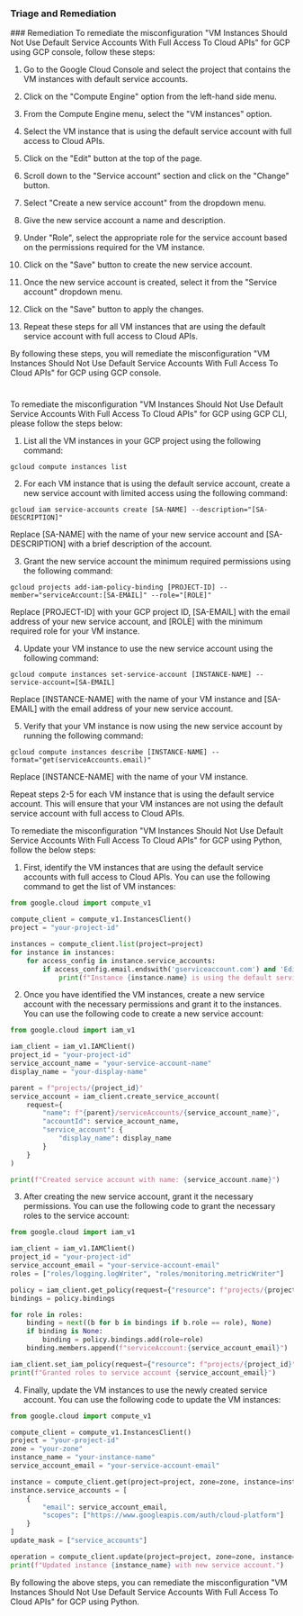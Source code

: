 
### Triage and Remediation
<Tabs>
<Tab title='Remediation'>
### Remediation

<AccordionGroup>
<Accordion title='Using Console' defaultOpen='true'>
To remediate the misconfiguration "VM Instances Should Not Use Default Service Accounts With Full Access To Cloud APIs" for GCP using GCP console, follow these steps:

1. Go to the Google Cloud Console and select the project that contains the VM instances with default service accounts.

2. Click on the "Compute Engine" option from the left-hand side menu.

3. From the Compute Engine menu, select the "VM instances" option.

4. Select the VM instance that is using the default service account with full access to Cloud APIs.

5. Click on the "Edit" button at the top of the page.

6. Scroll down to the "Service account" section and click on the "Change" button.

7. Select "Create a new service account" from the dropdown menu.

8. Give the new service account a name and description.

9. Under "Role", select the appropriate role for the service account based on the permissions required for the VM instance.

10. Click on the "Save" button to create the new service account.

11. Once the new service account is created, select it from the "Service account" dropdown menu.

12. Click on the "Save" button to apply the changes.

13. Repeat these steps for all VM instances that are using the default service account with full access to Cloud APIs.

By following these steps, you will remediate the misconfiguration "VM Instances Should Not Use Default Service Accounts With Full Access To Cloud APIs" for GCP using GCP console.

#
</Accordion>

<Accordion title='Using CLI'>
To remediate the misconfiguration "VM Instances Should Not Use Default Service Accounts With Full Access To Cloud APIs" for GCP using GCP CLI, please follow the steps below:

1. List all the VM instances in your GCP project using the following command:
```
gcloud compute instances list
```

2. For each VM instance that is using the default service account, create a new service account with limited access using the following command:
```
gcloud iam service-accounts create [SA-NAME] --description="[SA-DESCRIPTION]"
```
Replace [SA-NAME] with the name of your new service account and [SA-DESCRIPTION] with a brief description of the account.

3. Grant the new service account the minimum required permissions using the following command:
```
gcloud projects add-iam-policy-binding [PROJECT-ID] --member="serviceAccount:[SA-EMAIL]" --role="[ROLE]"
```
Replace [PROJECT-ID] with your GCP project ID, [SA-EMAIL] with the email address of your new service account, and [ROLE] with the minimum required role for your VM instance.

4. Update your VM instance to use the new service account using the following command:
```
gcloud compute instances set-service-account [INSTANCE-NAME] --service-account=[SA-EMAIL]
```
Replace [INSTANCE-NAME] with the name of your VM instance and [SA-EMAIL] with the email address of your new service account.

5. Verify that your VM instance is now using the new service account by running the following command:
```
gcloud compute instances describe [INSTANCE-NAME] --format="get(serviceAccounts.email)"
```
Replace [INSTANCE-NAME] with the name of your VM instance.

Repeat steps 2-5 for each VM instance that is using the default service account. This will ensure that your VM instances are not using the default service account with full access to Cloud APIs.
</Accordion>

<Accordion title='Using Python'>
To remediate the misconfiguration "VM Instances Should Not Use Default Service Accounts With Full Access To Cloud APIs" for GCP using Python, follow the below steps:

1. First, identify the VM instances that are using the default service accounts with full access to Cloud APIs. You can use the following command to get the list of VM instances:

```python
from google.cloud import compute_v1

compute_client = compute_v1.InstancesClient()
project = "your-project-id"

instances = compute_client.list(project=project)
for instance in instances:
    for access_config in instance.service_accounts:
        if access_config.email.endswith('gserviceaccount.com') and 'Editor' in access_config.scopes:
            print(f"Instance {instance.name} is using the default service account with full access to Cloud APIs.")
```

2. Once you have identified the VM instances, create a new service account with the necessary permissions and grant it to the instances. You can use the following code to create a new service account:

```python
from google.cloud import iam_v1

iam_client = iam_v1.IAMClient()
project_id = "your-project-id"
service_account_name = "your-service-account-name"
display_name = "your-display-name"

parent = f"projects/{project_id}"
service_account = iam_client.create_service_account(
    request={
        "name": f"{parent}/serviceAccounts/{service_account_name}",
        "accountId": service_account_name,
        "service_account": {
            "display_name": display_name
        }
    }
)

print(f"Created service account with name: {service_account.name}")
```

3. After creating the new service account, grant it the necessary permissions. You can use the following code to grant the necessary roles to the service account:

```python
from google.cloud import iam_v1

iam_client = iam_v1.IAMClient()
project_id = "your-project-id"
service_account_email = "your-service-account-email"
roles = ["roles/logging.logWriter", "roles/monitoring.metricWriter"]

policy = iam_client.get_policy(request={"resource": f"projects/{project_id}"})
bindings = policy.bindings

for role in roles:
    binding = next((b for b in bindings if b.role == role), None)
    if binding is None:
        binding = policy.bindings.add(role=role)
    binding.members.append(f"serviceAccount:{service_account_email}")

iam_client.set_iam_policy(request={"resource": f"projects/{project_id}", "policy": policy})
print(f"Granted roles to service account {service_account_email}")
```

4. Finally, update the VM instances to use the newly created service account. You can use the following code to update the VM instances:

```python
from google.cloud import compute_v1

compute_client = compute_v1.InstancesClient()
project = "your-project-id"
zone = "your-zone"
instance_name = "your-instance-name"
service_account_email = "your-service-account-email"

instance = compute_client.get(project=project, zone=zone, instance=instance_name)
instance.service_accounts = [
    {
        "email": service_account_email,
        "scopes": ["https://www.googleapis.com/auth/cloud-platform"]
    }
]
update_mask = ["service_accounts"]

operation = compute_client.update(project=project, zone=zone, instance=instance_name, instance_resource=instance, update_mask=update_mask)
print(f"Updated instance {instance_name} with new service account.")
```

By following the above steps, you can remediate the misconfiguration "VM Instances Should Not Use Default Service Accounts With Full Access To Cloud APIs" for GCP using Python.
</Accordion>

</AccordionGroup>
</Tab>
</Tabs>
